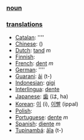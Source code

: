 === [[noun]] ===

=== [[translation]]s ===

*[[Catalan]]: [[]] ''''
*[[Chinese]]: [[]] ()
*[[Dutch]]: [[tand]] ''m''
*[[Finnish]]: [[]]
*[[French]]: [[dent]] ''m''
*[[German]]: [[]] ''''
*[[Guarani]]: [[ãi]] (t-)
*[[Indonesian]]: [[gigi]]
*[[Interlingua]]: [[dente]]
*[[Japanese]]: [[歯]] (は, ha)
*[[Korean]]: [[이]] (i), [[이빨]] (ippal)
*[[Polish]]: [[]]
*[[Portuguese]]: [[dente]] ''m''
*[[Spanish]]: [[diente]] ''m''
*[[Tupinambá]]: [[ãîa]] (t-)